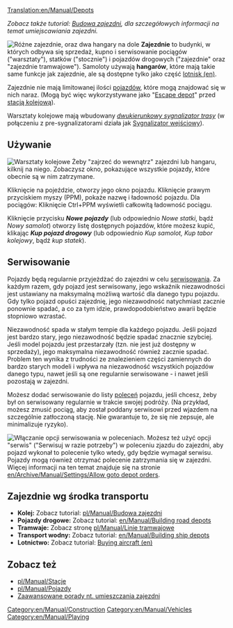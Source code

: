 [[Translation:en/Manual/Depots]]

''Zobacz także tutorial: [[pl/Manual/Budowa zajezdni|Budowa zajezdni]], dla szczegółowych informacji na temat umiejscawiania zajezdni.''

[[File:en/Manual/Depots.png|frame|left|Różne zajezdnie, oraz dwa hangary na dole]]
'''Zajezdnie''' to budynki, w których odbywa się sprzedaż, kupno i serwisowanie pociągów ("warsztaty"), statków 
("stocznie") i pojazdów drogowych ("zajezdnie" oraz "zajezdnie tramwajowe"). Samoloty używają '''hangarów''', które mają takie same funkcje jak zajezdnie, ale są dostępne tylko jako część [[en/Manual/Airports|lotnisk (en)]].

Zajezdnie nie mają limitowanej ilości [[pl/Manual/Pojazdy|pojazdów]], które mogą znajdować się w nich naraz. (Mogą być więc wykorzystywane jako "[[en/Manual/Railway station#escape-depot|Escape depot]]" przed [[pl/Manual/Stacje kolejowe|stacją kolejową]]).

Warsztaty kolejowe mają wbudowany [[pl/Manual/Sygnalizacja#sygnalizatory-trasy|''dwukierunkowy sygnalizator trasy'']] (w połączeniu z pre-sygnalizatorami działa jak [[pl/Manual/Sygnalizacja#sygnalizator-wejsciowy|Sygnalizator wejściowy]]).

==Używanie==
[[File:en/Manual/RailwayDepotWindow.png|frame|Warsztaty kolejowe]]
Żeby "zajrzeć do wewnątrz" zajezdni lub hangaru, kilknij na niego. Zobaczysz okno, pokazujące wszystkie pojazdy, które obecnie są w nim zatrzymane.

Kliknięcie na pojeździe, otworzy jego okno pojazdu. Kliknięcie prawym przyciskiem myszy (PPM), pokaże nazwę i ładowność pojazdu. Dla pociągów: Kliknięcie Ctrl+PPM wyświetli całkowitą ładowność pociągu.

Kliknięcie przycisku '''''Nowe pojazdy''''' (lub odpowiednio ''Nowe statki'', bądź ''Nowy samolot'') otworzy listę dostępnych pojazdów, które możesz kupić, klikając '''''Kup pojazd drogowy''''' (lub odpowiednio ''Kup samolot, Kup tabor kolejowy'', bądź ''kup statek'').

==Serwisowanie==
Pojazdy będą regularnie przyjeżdżać do zajezdni w celu [[en/Manual/Servicing|serwisowania]]. Za każdym razem, gdy pojazd jest serwisowany, jego wskaźnik niezawodności jest ustawiany na maksymalną możliwą wartość dla danego typu pojazdu. Gdy tylko pojazd opuści zajezdnię, jego niezawodność natychmiast zacznie ponownie spadać, a co za tym idzie, prawdopodobieństwo awarii będzie stopniowo wzrastać.

Niezawodność spada w stałym tempie dla każdego pojazdu. Jeśli pojazd jest bardzo stary, jego niezawodność będzie spadać znacznie szybciej. Jeśli model pojazdu jest przestarzały (tzn. nie jest już dostępny w sprzedaży), jego maksymalna niezawodność również zacznie spadać. Problem ten wynika z trudności ze znalezieniem części zamiennych do bardzo starych modeli i wpływa na niezawodność wszystkich pojazdów danego typu, nawet jeśli są one regularnie serwisowane - i nawet jeśli pozostają w zajezdni. 

Możesz dodać serwisowanie do listy [[pl/Manual/Polecenia|poleceń]] pojazdu, jeśli chcesz, żeby był on serwisowany regularnie w trakcie swojej podróży. (Na przykład, możesz zmusić pociąg, aby został poddany serwisowi przed wjazdem na szczególnie zatłoczoną stację. Nie gwarantuje to, że się nie zepsuje, ale minimalizuje ryzyko). 

[[File:en/Manual/Service-options.png|frame|right|Włączanie opcji serwisowania w poleceniach.]]
Możesz też użyć opcji "serwis" ("Serwisuj w razie potrzeby") w poleceniu zjazdu do zajezdni, aby pojazd wykonał to polecenie tylko wtedy, gdy będzie wymagał serwisu. Pojazdy mogą również otrzymać polecenie zatrzymania się w zajezdni. Więcej informacji na ten temat znajduje się na stronie [[en/Archive/Manual/Settings/Allow goto depot orders]].{{en/-right}}

==Zajezdnie wg środka transportu==
*'''Kolej:''' Zobacz tutorial: [[pl/Manual/Budowa zajezdni]]
*'''Pojazdy drogowe:''' Zobacz tutorial: [[en/Manual/Building road depots]]
*'''Tramwaje:''' Zobacz stronę [[pl/Manual/Linie tramwajowe]]
*'''Transport wodny:''' Zobacz tutorial: [[en/Manual/Building ship depots]]
*'''Lotnictwo:''' Zobacz tutorial: [[en/Manual/Buying aircraft#purchasing-aircraft|Buying aircraft (en)]]

==Zobacz też==
*[[pl/Manual/Stacje]]
*[[pl/Manual/Pojazdy]]
*[[pl/Manual/Budowa zajezdni|Zaawansowane porady nt. umieszczania zajezdni]]

[[Category:en/Manual/Construction]]
[[Category:en/Manual/Vehicles]]
[[Category:en/Manual/Playing]]